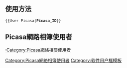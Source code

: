 {{Userbox
  |border-c = #000
  |border-s = 2
  |id-c     = #FFF
  |id-s     = 14
  |id-fc    = #000
  |info-c   = #FEFEE2
  |info-s   = 9
  |info-fc  = #000
  |id       = picasa
  |info     = 這個用戶使用[[Picasa|Picasa-{A|zh-cn:网络;zh-tw:網路;zh-hk:網絡;}--{A|zh-cn:相册;zh-tw:相簿;zh-hk:相簿;}-]]，歡迎瀏覽其[http://picasaweb.google.com/{{{1}}}/ 相簿主頁]
}}<includeonly>[[Category:Picasa網絡相簿使用者|{{PAGENAME}}]]</includeonly><noinclude>
<br style="clear:both;"/>

== 使用方法 ==
 <nowiki>{{User Picasa|</nowiki>'''Picasa_ID'''<nowiki>}}</nowiki>

== Picasa網路相簿使用者 ==
[[:Category:Picasa網絡相簿使用者]]

[[Category:Picasa網絡相簿使用者]]
[[Category:软件用户框模板]]
</noinclude>